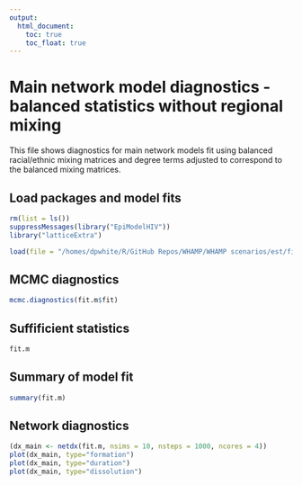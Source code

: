 ```yaml
---
output:
  html_document:
    toc: true
    toc_float: true
---
```

# Main network model diagnostics - balanced statistics without regional mixing
This file shows diagnostics for main network models fit using balanced racial/ethnic mixing matrices and degree terms adjusted to correspond to the balanced mixing matrices. 

## Load packages and model fits
```r
rm(list = ls())
suppressMessages(library("EpiModelHIV"))
library("latticeExtra")

load(file = "/homes/dpwhite/R/GitHub Repos/WHAMP/WHAMP scenarios/est/fit.m.balanced.noregiomix.whamp.rda")

```

## MCMC diagnostics

```r
mcmc.diagnostics(fit.m$fit)
```

## Suffificient statistics

```r
fit.m
```

## Summary of model fit

```r
summary(fit.m)
```

## Network diagnostics

```r
(dx_main <- netdx(fit.m, nsims = 10, nsteps = 1000, ncores = 4))
plot(dx_main, type="formation")
plot(dx_main, type="duration")
plot(dx_main, type="dissolution")
```
